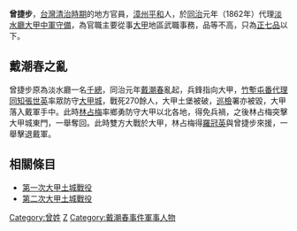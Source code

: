'''曾捷步'''，[[台灣清治時期|台灣清治時期]]的地方官員，[[漳州|漳州]][[平和|平和]]人，於[[同治|同治]]元年（1862年）代理[[淡水廳|淡水廳]][[大甲中軍守備|大甲中軍守備]]，為官職主要從事[[大甲區|大甲]]地區武職事務，品等不高，只為[[正七品|正七品]]以下。

== 戴潮春之亂 ==

曾捷步原為淡水廳一名[[千總|千總]]，同治元年[[戴潮春|戴潮春]]亂起，兵鋒指向大甲，[[竹塹屯番代理同知|竹塹屯番代理同知]][[張世英|張世英]]率眾防守[[大甲城|大甲城]]，戰死270餘人，大甲土堡被破，[[巡檢|巡檢]]署亦被毀，大甲落入戴軍手中。此時[[林占梅|林占梅]]率鄉勇防守大甲以北各地，得免兵禍，之後林占梅突擊大甲城東門，一舉奪回。此時雙方大戰於大甲，林占梅得[[羅冠英|羅冠英]]與曾捷步來援，一舉擊退戴軍。

== 相關條目 ==

* [[第一次大甲土城戰役|第一次大甲土城戰役]]
* [[第二次大甲土城戰役|第二次大甲土城戰役]]

{{start box}}
{{s-before|[[洪金元|洪金元]]}}
{{s-title|[[淡水廳|淡水廳]][[大甲守備|大甲守備]]|1862年上任}}
{{s-after|[[陳兆麟|陳兆麟]]}}
{{end box}}
[[Category:曾姓|Category:曾姓]]
[[Category:大甲官員|Z]]
[[Category:戴潮春事件軍事人物|Category:戴潮春事件軍事人物]]